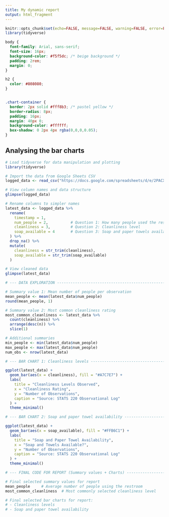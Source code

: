 ```yaml
---
title: My dynamic report
output: html_fragment
---
```


```r
knitr::opts_chunk$set(echo=FALSE, message=FALSE, warning=FALSE, error=FALSE)
library(tidyverse)
```

```css

body {
  font-family: Arial, sans-serif;
  font-size: 16px;
  background-color: #f5f5dc; /* beige background */
  padding: 2rem;
  margin: 0;
}

h2 {
  color: #808080;
}


.chart-container {
  border: 2px solid #fff8b3; /* pastel yellow */
  border-radius: 8px;
  padding: 16px;
  margin: 40px 0; 
  background-color: #ffffff;
  box-shadow: 0 2px 4px rgba(0,0,0,0.05);
}


```

## Analysing the bar charts

```r
# Load tidyverse for data manipulation and plotting
library(tidyverse)

# Import the data from Google Sheets CSV
logged_data <- read_csv("https://docs.google.com/spreadsheets/d/e/2PACX-1vRQtlW5t7zNifon10TZmabGOnYOtfesceP5QSQRCqFu-Zoxlxbu4w2fVFGF__DPp9ocXRx4BelWQ9JL/pub?output=csv")

# View column names and data structure
glimpse(logged_data)

# Rename columns to simpler names
latest_data <- logged_data %>%
  rename(
    timestamp = 1,
    num_people = 2,          # Question 1: How many people used the restroom?
    cleanliness = 3,         # Question 2: Cleanliness level
    soap_available = 4       # Question 3: Soap and paper towels available
  ) %>%
  drop_na() %>%
  mutate(
    cleanliness = str_trim(cleanliness),
    soap_available = str_trim(soap_available)
  )

# View cleaned data
glimpse(latest_data)

# --- DATA EXPLORATION --------------------------------------------------

# Summary value 1: Mean number of people per observation
mean_people <- mean(latest_data$num_people)
round(mean_people, 1)

# Summary value 2: Most common cleanliness rating
most_common_cleanliness <- latest_data %>%
  count(cleanliness) %>%
  arrange(desc(n)) %>%
  slice(1)

# Additional summaries
min_people <- min(latest_data$num_people)
max_people <- max(latest_data$num_people)
num_obs <- nrow(latest_data)

# --- BAR CHART 1: Cleanliness levels -----------------------------------

ggplot(latest_data) +
  geom_bar(aes(x = cleanliness), fill = "#A7C7E7") +
  labs(
    title = "Cleanliness Levels Observed",
    x = "Cleanliness Rating",
    y = "Number of Observations",
    caption = "Source: STATS 220 Observational Log"
  ) +
  theme_minimal()

# --- BAR CHART 2: Soap and paper towel availability --------------------

ggplot(latest_data) +
  geom_bar(aes(x = soap_available), fill = "#FFB6C1") +
  labs(
    title = "Soap and Paper Towel Availability",
    x = "Soap and Towels Available?",
    y = "Number of Observations",
    caption = "Source: STATS 220 Observational Log"
  ) +
  theme_minimal()

# --- FINAL CODE FOR REPORT (Summary values + Charts) -------------------

# Final selected summary values for report
mean_people     # Average number of people using the restroom
most_common_cleanliness  # Most commonly selected cleanliness level

# Final selected bar charts for report:
# - Cleanliness levels
# - Soap and paper towel availability



```
